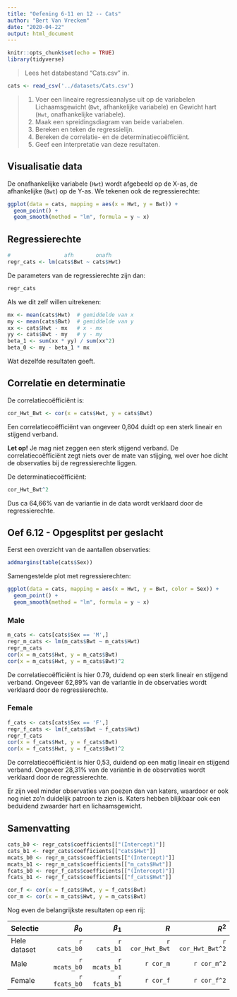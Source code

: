 ```yaml
---
title: "Oefening 6-11 en 12 -- Cats"
author: "Bert Van Vreckem"
date: "2020-04-22"
output: html_document
---
```


```r
knitr::opts_chunk$set(echo = TRUE)
library(tidyverse)
```

>  Lees het databestand “Cats.csv” in.

```r
cats <- read_csv('../datasets/Cats.csv')
```

> 1. Voer een lineaire regressieanalyse uit op de variabelen Lichaamsgewicht (`Bwt`, afhankelijke variabele) en Gewicht hart (`Hwt`, onafhankelijke variabele).
> 2. Maak een spreidingsdiagram van beide variabelen.
> 3. Bereken en teken de regressielijn.
> 4. Bereken de correlatie- en de determinatiecoëfficiënt.
> 5. Geef een interpretatie van deze resultaten.

## Visualisatie data

De onafhankelijke variabele (`Hwt`) wordt afgebeeld op de X-as, de afhankelijke (`Bwt`) op de Y-as. We tekenen ook de regressierechte:

```r
ggplot(data = cats, mapping = aes(x = Hwt, y = Bwt)) +
  geom_point() +
  geom_smooth(method = "lm", formula = y ~ x)
```

## Regressierechte

```r
#                 afh       onafh
regr_cats <- lm(cats$Bwt ~ cats$Hwt)
```

De parameters van de regressierechte zijn dan:

```r
regr_cats
```

Als we dit zelf willen uitrekenen:

```r
mx <- mean(cats$Hwt)  # gemiddelde van x
my <- mean(cats$Bwt)  # gemiddelde van y
xx <- cats$Hwt - mx   # x - mx
yy <- cats$Bwt - my   # y - my
beta_1 <- sum(xx * yy) / sum(xx^2)
beta_0 <- my - beta_1 * mx
```

Wat dezelfde resultaten geeft.

## Correlatie en determinatie

De correlatiecoëfficiënt is:

```r
cor_Hwt_Bwt <- cor(x = cats$Hwt, y = cats$Bwt)
```

Een correlatiecoëfficiënt van ongeveer 0,804 duidt op een sterk lineair en stijgend verband. 

**Let op!** Je mag niet zeggen een sterk stijgend verband. De correlatiecoëfficiënt zegt niets over de mate van stijging, wel over hoe dicht de observaties bij de regressierechte liggen.

De determinatiecoëfficiënt:

```r
cor_Hwt_Bwt^2
```

Dus ca 64,66% van de variantie in de data wordt verklaard door de regressierechte.

## Oef 6.12 - Opgesplitst per geslacht

Eerst een overzicht van de aantallen observaties:

```r
addmargins(table(cats$Sex))
```

Samengestelde plot met regressierechten:

```r
ggplot(data = cats, mapping = aes(x = Hwt, y = Bwt, color = Sex)) +
  geom_point() +
  geom_smooth(method = "lm", formula = y ~ x)
```

### Male

```r
m_cats <- cats[cats$Sex == 'M',]
regr_m_cats <- lm(m_cats$Bwt ~ m_cats$Hwt)
regr_m_cats
cor(x = m_cats$Hwt, y = m_cats$Bwt)
cor(x = m_cats$Hwt, y = m_cats$Bwt)^2
```

De correlatiecoëfficiënt is hier 0.79, duidend op een sterk lineair en stijgend verband. Ongeveer 62,89% van de variantie in de observaties wordt verklaard door de regressierechte.

### Female

```r
f_cats <- cats[cats$Sex == 'F',]
regr_f_cats <- lm(f_cats$Bwt ~ f_cats$Hwt)
regr_f_cats
cor(x = f_cats$Hwt, y = f_cats$Bwt)
cor(x = f_cats$Hwt, y = f_cats$Bwt)^2
```

De correlatiecoëfficiënt is hier 0,53, duidend op een matig lineair en stijgend verband. Ongeveer 28,31% van de variantie in de observaties wordt verklaard door de regressierechte.

Er zijn veel minder observaties van poezen dan van katers, waardoor er ook nog niet zo'n duidelijk patroon te zien is. Katers hebben blijkbaar ook een beduidend zwaarder hart en lichaamsgewicht.

## Samenvatting

```r
cats_b0 <- regr_cats$coefficients[["(Intercept)"]]
cats_b1 <- regr_cats$coefficients[["cats$Hwt"]]
mcats_b0 <- regr_m_cats$coefficients[["(Intercept)"]]
mcats_b1 <- regr_m_cats$coefficients[["m_cats$Hwt"]]
fcats_b0 <- regr_f_cats$coefficients[["(Intercept)"]]
fcats_b1 <- regr_f_cats$coefficients[["f_cats$Hwt"]]

cor_f <- cor(x = f_cats$Hwt, y = f_cats$Bwt)
cor_m <- cor(x = m_cats$Hwt, y = m_cats$Bwt)
```

Nog even de belangrijkste resultaten op een rij:

| Selectie     |    $\beta_0$ |    $\beta_1$ |             $R$ |             $R^2$ |
|:-------------|-------------:|-------------:|----------------:|------------------:|
| Hele dataset |  `r cats_b0` |  `r cats_b1` | `r cor_Hwt_Bwt` | `r cor_Hwt_Bwt^2` |
| Male         | `r mcats_b0` | `r mcats_b1` |       `r cor_m` |       `r cor_m^2` |
| Female       | `r fcats_b0` | `r fcats_b1` |       `r cor_f` |       `r cor_f^2` |
